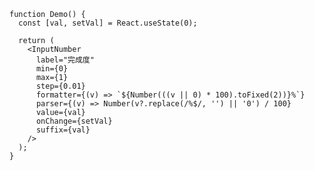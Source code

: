 ```tsx
function Demo() {
  const [val, setVal] = React.useState(0);

  return (
    <InputNumber
      label="完成度"
      min={0}
      max={1}
      step={0.01}
      formatter={(v) => `${Number(((v || 0) * 100).toFixed(2))}%`}
      parser={(v) => Number(v?.replace(/%$/, '') || '0') / 100}
      value={val}
      onChange={setVal}
      suffix={val}
    />
  );
}
```
